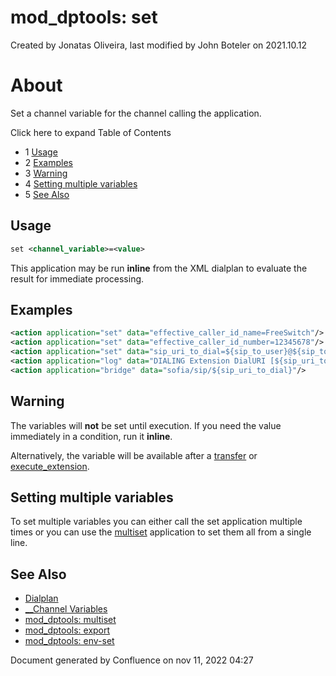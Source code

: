 
# mod_dptools: set 

 Created by  Jonatas Oliveira, last modified by  John Boteler on 2021.10.12

# About

Set a channel variable for the channel calling the application.

  
Click here to expand Table of Contents

* 1 [Usage](#usage)
* 2 [Examples](#examples)
* 3 [Warning](#warning)
* 4 [Setting multiple variables](#setting-multiple-variables)
* 5 [See Also](#see-also)

## Usage

```xml
set <channel_variable>=<value>
```

This application may be run **inline** from the XML dialplan to evaluate the result for immediate processing.

## Examples

```xml
<action application="set" data="effective_caller_id_name=FreeSwitch"/>
<action application="set" data="effective_caller_id_number=12345678"/>
<action application="set" data="sip_uri_to_dial=${sip_to_user}@${sip_to_host}"/>
<action application="log" data="DIALING Extension DialURI [${sip_uri_to_dial}]\n"/>
<action application="bridge" data="sofia/sip/${sip_uri_to_dial}"/>
```

## Warning

The variables will **not** be set until execution. If you need the value immediately in a condition, run it **inline**.

Alternatively, the variable will be available after a [transfer](./6586616.mdx#about) or [execute\_extension](./6586595.mdx#about).

## Setting multiple variables

To set multiple variables you can either call the set application multiple times or you can use the [multiset](./6586655.mdx#about) application to set them all from a single line.

## See Also

* [Dialplan](../../Dialplan/index.mdx#0-about)
* [\_\_Channel Variables](../../Dialplan/Variables-Archive/x__Channel-Variables_1048892.mdx#--)
* [mod\_dptools: multiset](./6586655.mdx#about)
* [mod\_dptools: export](./6586592.mdx#about)
* [mod\_dptools: env-set](./61210799.mdx#about)

Document generated by Confluence on nov 11, 2022 04:27

